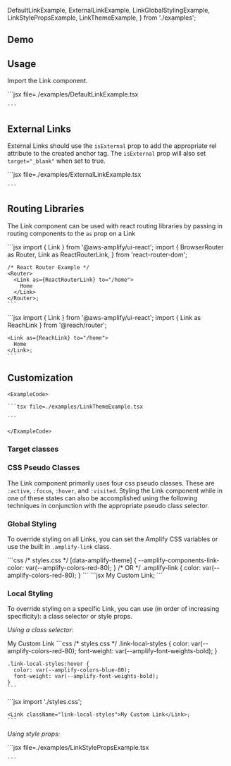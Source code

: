 
  DefaultLinkExample,
  ExternalLinkExample,
  LinkGlobalStylingExample,
  LinkStylePropsExample,
  LinkThemeExample,
} from './examples';

## Demo

<LinkDemo />

## Usage

Import the Link component.

<Example>
  <DefaultLinkExample />
  <ExampleCode>
    ```jsx file=./examples/DefaultLinkExample.tsx

    ```

  </ExampleCode>
</Example>

## External Links

External Links should use the `isExternal` prop to add the appropriate rel attribute to the created anchor tag. The `isExternal` prop will also set `target="_blank"` when set to true.

<Example>
  <ExternalLinkExample />
  <ExampleCode>
    ```jsx file=./examples/ExternalLinkExample.tsx

    ```

  </ExampleCode>
</Example>

## Routing Libraries

The Link component can be used with react routing libraries by passing in routing components to the `as` prop on a Link

<Example>
  <ExampleCode>
    ```jsx
    import { Link } from '@aws-amplify/ui-react';
    import {
      BrowserRouter as Router,
      Link as ReactRouterLink,
    } from 'react-router-dom';

    /* React Router Example */
    <Router>
      <Link as={ReactRouterLink} to="/home">
        Home
      </Link>
    </Router>;
    ```

  </ExampleCode>
  <ExampleCode>
    ```jsx
    import { Link } from '@aws-amplify/ui-react';
    import { Link as ReachLink } from '@reach/router';

    <Link as={ReachLink} to="/home">
      Home
    </Link>;
    ```

  </ExampleCode>
</Example>

## Customization

<ThemeExample component="Link">
  <Example>
    <LinkThemeExample />
    
    <ExampleCode>

    ```tsx file=./examples/LinkThemeExample.tsx

    ```

    </ExampleCode>
  </Example>
</ThemeExample>

### Target classes

<ComponentStyleDisplay componentName="Link" />

### CSS Pseudo Classes

The Link component primarily uses four css pseudo classes. These are `:active`, `:focus`, `:hover`, and `:visited`. Styling the Link component while in one of these states can also be accomplished using the following techniques in conjunction with the appropriate pseudo class selector.

### Global Styling

To override styling on all Links, you can set the Amplify CSS variables or use the built in `.amplify-link` class.

<Example>
  <LinkGlobalStylingExample />
  <ExampleCode>
    ```css
    /* styles.css */
    [data-amplify-theme] {
      --amplify-components-link-color: var(--amplify-colors-red-80);
    }
    /* OR */
    .amplify-link {
      color: var(--amplify-colors-red-80);
    }
    ```
  </ExampleCode>
  <ExampleCode>
    ```jsx
    <Link>My Custom Link</Link>;
    ```
  </ExampleCode>
</Example>

### Local Styling

To override styling on a specific Link, you can use (in order of increasing specificity): a class selector or style props.

_Using a class selector:_

<Example>
  <AmplifyLink className="link-local-styles">My Custom Link</AmplifyLink>
  <ExampleCode>
    ```css
    /* styles.css */
    .link-local-styles {
      color: var(--amplify-colors-red-80);
      font-weight: var(--amplify-font-weights-bold);
    }

    .link-local-styles:hover {
      color: var(--amplify-colors-blue-80);
      font-weight: var(--amplify-font-weights-bold);
    }
    ```

  </ExampleCode>
  <ExampleCode>
    ```jsx
    import './styles.css';

    <Link className="link-local-styles">My Custom Link</Link>;
    ```

  </ExampleCode>
</Example>

_Using style props:_

<Example>
  <LinkStylePropsExample />
  <ExampleCode>
    ```jsx file=./examples/LinkStylePropsExample.tsx
    
    ```

  </ExampleCode>
</Example>
